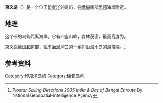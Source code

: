 {{for|位于克钦邦的村庄|Kyungyi}}
{{Use dmy dates|date=October 2013}}
{{Infobox settlement
| name                    = 京义
| native_name             = {{my|ကျွန်းကြီး}}
| native_name_lang        = 
| settlement_type         = [[岛屿|岛屿]]
| image_skyline           = 
| image_alt               =
| image_caption           = 
| nickname                =
| motto                   =
| image_seal = 
| image_map               = 
| mapsize                 = 
| map_alt                 =
| map_caption             = 
| coordinates             = {{coord|15|4|30|N|97|44|15|E|display=inline}}
| coordinates_footnotes   =
| seat_type               = 
| seat                    = 
| leader_party            =
| leader_title            = 
| leader_name             = 
| area_footnotes          =
| area_total_km2          =3 
| area_rank               = 
| elevation_footnotes     =
| elevation_m             =163
| population_footnotes    =
| population_total        =
| population_as_of        = 
| population_rank         = 
| population_density_km2  = 
| population_density_rank = 
| population_demonym      =
| population_note         =
| pushpin_map             = Myanmar <!-- name of a location map as per Template:Location_map -->
| pushpin_label_position  = left <!-- position of the pushpin label: left, right, top, bottom, none -->
| pushpin_map_alt         =
| pushpin_mapsize         =
| pushpin_map_caption     =
| pushpin_map1            =
| pushpin_label_position1 =
| pushpin_map_alt1        =
| pushpin_mapsize1        =
| pushpin_map_caption1    =
| timezone1               = [[缅甸标准时间|缅甸标准时间]]
| utc_offset1             = +6:30
| iso_code                = 
| website                 =
| footnotes               =
<!-- location ------------------>
| subdivision_type        = [[国家|国家]]
| subdivision_name        = 缅甸<!-- the name of the country -->
| subdivision_type1       = [[州|州]]
| subdivision_name1       = [[孟邦|孟邦]]
| subdivision_type2       =
| subdivision_name2       = <!-- etc., subdivision_type6 / subdivision_name6 -->
}}
'''京义岛'''（{{lang-my|ကျွန်းကြီး}}）是一个位于[[印度洋|印度洋]]的岛屿，在[[缅甸|缅甸]]南部[[孟邦|孟邦]]海岸附近。

== 地理 ==
这个{{convert|4.6|km}}长的岛屿距离海岸{{convert|4.3|km}}。它有四座山峰，森林茂密，最高高度为{{convert|163|m}}。

京义距离[[佤邦|佤邦]]南部{{convert|8|km}}，位于[[冶河|冶河]]河口的一系列沿海小岛的最南端。<ref>''Prostar Sailing Directions 2005 India & Bay of Bengal Enroute'' By National Geospatial-intelligence Agency</ref> 

== 参考资料 ==
{{reflist}}
{{Myanmar-stub}}
[[Category:印度洋岛屿|Category:印度洋岛屿]]
[[Category:缅甸岛屿|Category:缅甸岛屿]]